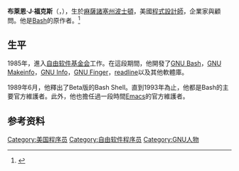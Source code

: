 {{NoteTA
|1 = zh:釋出; zh-cn:发布; zh-tw:釋出;
}}
{{Infobox person
| name        = 布萊恩·福克斯<br>（Brian J. Fox）
| image       = BrianJFox.png
| caption     = 2008年布萊恩·福克斯於加州
| birth_date  = {{bda|1959|12|11}}
| birth_place = {{USA}}[[麻薩諸塞州|麻薩諸塞州]][[波士頓|波士頓]]
| residence   = {{USA}}[[加利福尼亚州|加利福尼亚州]][[聖塔芭芭拉_(加利福尼亞州)|聖塔芭芭拉]]
| nationality = {{USA}}
| other_names = bfox
| employer    = The Okori Group
| occupation  = [[程式設計師|程式設計師]], [[作家|作家]]
| website     = http://www.theokorigroup.com/
}}

'''布萊恩·J·福克斯'''（{{lang-en|'''Brian J. Fox'''}}，{{bd|1959年|12月11日|||catIdx=Fox, Brian}}），生於[[麻薩諸塞州|麻薩諸塞州]][[波士頓|波士頓]]，美國[[程式設計師|程式設計師]]，企業家與顧問。他是[[Bash|Bash]]的原作者。<ref>{{cite web | title=Virtual World Computing | url=http://vworldc.com/management | publisher=Virtual World Computing (VWC) | accessdate=2011-09-11 | deadurl=yes | archiveurl=https://web.archive.org/web/20110907004019/http://vworldc.com/management | archivedate=2011-09-07 }}</ref>

== 生平 ==
1985年，進入[[自由软件基金会|自由软件基金会]]工作。在這段期間，他開發了[[GNU_Bash|GNU Bash]]，[[GNU_Makeinfo|GNU Makeinfo]]，[[GNU_Info|GNU Info]]，[[GNU_Finger|GNU Finger]]，[[readline|readline]]以及其他軟體庫。

1989年6月，他釋出了Beta版的Bash Shell。直到1993年為止，他都是Bash的主要官方維護者。此外，他也擔任過一段時間[[Emacs|Emacs]]的官方維護者。

== 参考资料 ==
{{reflist}}

{{Authority control}}
{{DEFAULTSORT:Fox, Brian}}
[[Category:美国程序员|Category:美国程序员]]
[[Category:自由软件程序员|Category:自由软件程序员]]
[[Category:GNU人物|Category:GNU人物]]